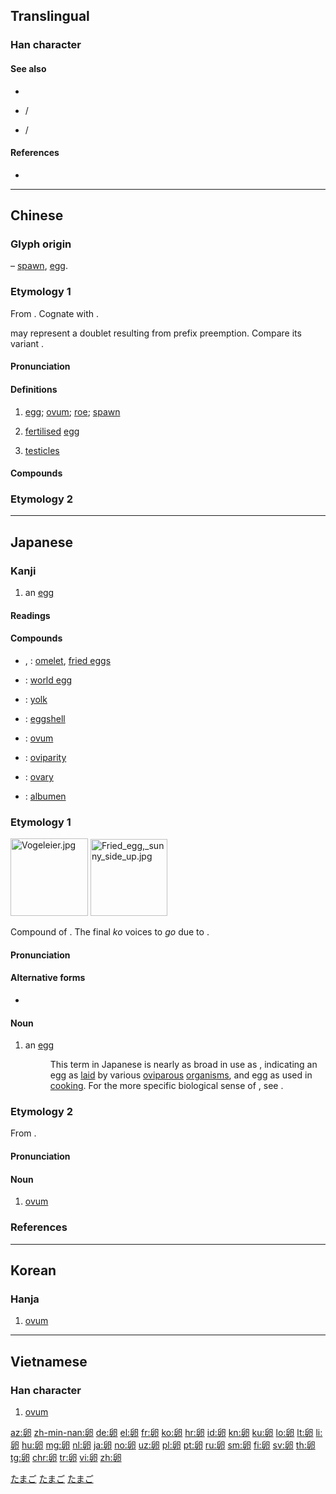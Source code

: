 {{character info/new}}
{{character info/new|0xf91c}}
{{also|卯|卬}}

==Translingual==

===Han character===
{{Han char|rn=26|rad=卩|as=05|sn=7|four=77720|canj=HHSLI|ids=⿰𠂑卪}}

====See also====
* {{l|mul|sc=Hani|蛋}}
* {{l|mul|sc=Hani|鮞}}/{{l|mul|sc=Hani|鲕}}
* {{l|mul|sc=Hani|鯤}}/{{l|mul|sc=Hani|鲲}}

====References====
* {{Han ref|kx=0159.200|dkj=02857|dj=0365.010|hdz=10313.040|uh=5375|ud=21365|bh=A75A|bd=42842}}

----

==Chinese==
{{zh-forms}}

===Glyph origin===
{{Han etym}}
{{liushu|p}} – [[spawn]], [[egg]].

===Etymology 1===
From {{inh|zh|sit-pro|*s-row||egg, nit}}. Cognate with {{cog|bo|སྲོ་མ||egg of a louse, nit, small bubble}}.

{{och-l|鯤}} may represent a doublet resulting from prefix preemption. Compare its variant {{zh-l|𡖉}}.

====Pronunciation====
{{zh-pron
|m=luǎn
|m-s=nuan3
|c=leon5,leon5-2
|g=lon3
|h=pfs=lón;gd=lon3
|j=luan2
|md=lâung/luāng
|md_note=lâung - colloquial; luāng - literary
|mn=xm,tp,kh,tn,sx,km,mg,hc,tc:nn̄g/qz,lk:nňg/zz,yl:nūi/loán
|mn_note=nn̄g/nňg/nūi - vernacular; loán - literary
|mn-t=neng6
|w=3loe,3lu
|x=lonn3
|mc=y
|oc=y
|cat=n
}}

====Definitions====
{{zh-hanzi}}

# [[egg]]; [[ovum]]; [[roe]]; [[spawn]]
# {{lb|zh|entomology}} [[fertilised]] [[egg]]
# {{lb|zh|regional}} [[testicles]]

====Compounds====
{{zh-der|卵圓|卵圓形|卵圓窗|卵翼|卵用雞|卵生|卵白|卵子|卵胎生|卵細胞|卵巢|卵巢窩|卵塊|卵形|卵模|卵母細胞|卵泡|卵石|卵磷脂|卵精巢|卵裂|卵黃|卵黃囊|卵黃管|卵黃腺|事危累卵|危如累卵|受精卵|同卵|排卵|產卵|異卵|以卵投石|以卵擊石|以石投卵|以碫投卵|伏卵|危於累卵|卵囊|卵囊球|卵子移植|卵孔|卵巢囊腫|卵巢炎|卵巢癌|卵核|卵翼之恩|卵育|卵與石鬥|卵袋|同卵雙生|呵脬捧卵|壓卵|孵卵機|完卵|巢傾卵破|巢毀卵破|排卵期|排山壓卵|殺雞取卵|河卵石|泰山壓卵|石卵|累卵|累卵之危|翼卵|若卵投石|覆巢傾卵|覆巢毀卵|覆巢破卵|赤眼卵蜂|輸卵管|重卵|雞卵|魚卵|鵝卵石}}

===Etymology 2===
{{zh-see|𡳞|v}}

----

==Japanese==
{{wikipedia|lang=ja}}
{{wikipedia|Egg}}

===Kanji===
{{ja-kanji|grade=6|rs=卩05}}

# an [[egg]]

====Readings====
{{ja-readings
|goon=[[らん]] (ran)
|kanon=[[らん]] (ran)
|kun=[[たまご]] (tamago)
}}

====Compounds====
{{der-top|Compounds}}
* {{ja-r|卵焼|たまごやき}}, {{ja-r|卵焼き|たまごやき}}: [[omelet]], [[fried eggs]]
* {{ja-r|梵卵|ぼんらん}}: [[world egg]]
* {{ja-r|卵黄|らんおう}}: [[yolk]]
* {{ja-r|卵殻|らんかく}}: [[eggshell]]
* {{ja-r|卵子|らんし}}: [[ovum]]
* {{ja-r|卵生|らんせい}}: [[oviparity]]
* {{ja-r|卵巣|らんそう}}: [[ovary]]
* {{ja-r|卵白|らんぱく}}: [[albumen]]
{{der-bottom}}

===Etymology 1===
{{ja-kanjitab|たまご|yomi=k}}
<div class="thumb tright">
<div class="thumbinner" style="width: 252px;">[[File:Vogeleier.jpg|124px]] [[File:Fried_egg,_sunny_side_up.jpg|123px]] <div class="thumbcaption">{{lang|ja|卵}}</div></div></div>
Compound of {{compound|lang=ja|sort=たまご|玉|tr1=tama|t1=ball|子|tr2=ko|t2=child, small thing}}. The final ''ko'' voices to ''go'' due to {{rendaku|たまご}}.

====Pronunciation====
{{ja-pron|yomi=k|たまご|acc=2|acc_ref=DJR,NHK|acc2=0|acc2_ref=DJR,NHK}}

====Alternative forms====
* {{l|ja|玉子}}

====Noun====
{{ja-noun|たまご}}

# an [[egg]]
#: This term in Japanese is nearly as broad in use as {{cog|en|egg}}, indicating an egg as [[lay|laid]] by various [[oviparous]] [[organism]]s, and egg as used in [[cooking]]. For the more specific biological sense of {{m|en|ovum}}, see {{l|ja|卵子|tr=''ranshi''}}.

===Etymology 2===
{{ja-kanjitab|らん|yomi=o}}
From {{etyl|ltc|ja|sort=らん}} {{m|zh|卵|tr=lwan<sup>X</sup>}}.

====Pronunciation====
{{ja-pron|yomi=o|らん|acc=1|acc_ref=DJR,NHK}}

====Noun====
{{ja-noun|らん}}

# [[ovum]]

===References===
<references/>

[[Category:ja:Eggs|たまご]]
[[Category:ja:Foods|たまご]]
[[Category:Japanese basic words|たまご]]

----

==Korean==

===Hanja===
{{ko-hanja|hangeul=[[란]]>[[난]]|eumhun=[[알]]|rv=ran, nan|mr=ran, nan|y=lan, nan|ehrv=al|ehmr=al|ehy=al}}

# [[ovum]]

----

==Vietnamese==

===Han character===
{{vi-hantu|[[noãn]]|rs=卩05}}

# [[ovum]]

[[az:卵]]
[[zh-min-nan:卵]]
[[de:卵]]
[[el:卵]]
[[fr:卵]]
[[ko:卵]]
[[hr:卵]]
[[id:卵]]
[[kn:卵]]
[[ku:卵]]
[[lo:卵]]
[[lt:卵]]
[[li:卵]]
[[hu:卵]]
[[mg:卵]]
[[nl:卵]]
[[ja:卵]]
[[no:卵]]
[[uz:卵]]
[[pl:卵]]
[[pt:卵]]
[[ru:卵]]
[[sm:卵]]
[[fi:卵]]
[[sv:卵]]
[[th:卵]]
[[tg:卵]]
[[chr:卵]]
[[tr:卵]]
[[vi:卵]]
[[zh:卵]]